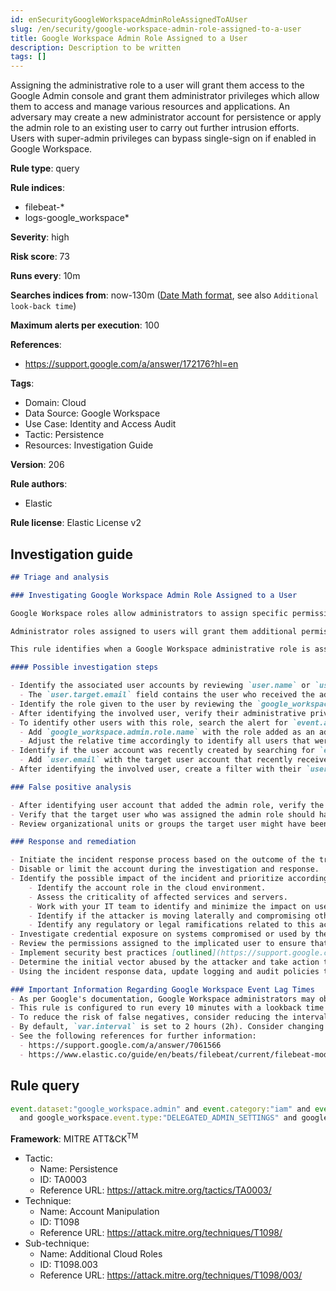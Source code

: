 ```yaml
---
id: enSecurityGoogleWorkspaceAdminRoleAssignedToAUser
slug: /en/security/google-workspace-admin-role-assigned-to-a-user
title: Google Workspace Admin Role Assigned to a User
description: Description to be written
tags: []
---
```


<div id="google-workspace-admin-role-assigned-to-a-user"></div>

Assigning the administrative role to a user will grant them access to the Google Admin console and grant them administrator privileges which allow them to access and manage various resources and applications. An adversary may create a new administrator account for persistence or apply the admin role to an existing user to carry out further intrusion efforts. Users with super-admin privileges can bypass single-sign on if enabled in Google Workspace.

**Rule type**: query

**Rule indices**: 

* filebeat-*
* logs-google_workspace*

**Severity**: high

**Risk score**: 73

**Runs every**: 10m

**Searches indices from**: now-130m ([Date Math format](((ref))/common-options.html#date-math), see also <DocLink id="enSecurityRulesUiCreate" section="set-the-rules-schedule">`Additional look-back time`</DocLink>)

**Maximum alerts per execution**: 100

**References**: 

* https://support.google.com/a/answer/172176?hl=en

**Tags**: 

* Domain: Cloud
* Data Source: Google Workspace
* Use Case: Identity and Access Audit
* Tactic: Persistence
* Resources: Investigation Guide

**Version**: 206

**Rule authors**: 

* Elastic

**Rule license**: Elastic License v2

## Investigation guide

```markdown
## Triage and analysis

### Investigating Google Workspace Admin Role Assigned to a User

Google Workspace roles allow administrators to assign specific permissions to users or groups. These assignments should follow the principle of least privilege (PoLP). Admin roles in Google Workspace grant users access to the Google Admin console, where more domain-wide settings are accessible. Google Workspace contains prebuilt administrator roles for performing business functions related to users, groups, and services. Custom administrator roles can be created when prebuilt roles are not sufficient.

Administrator roles assigned to users will grant them additional permissions and privileges within the Google Workspace domain. Administrative roles also give users access to the admin console, where domain-wide settings can be adjusted. Threat actors might rely on these new privileges to advance their intrusion efforts and laterally move throughout the organization. Users with unexpected administrative privileges may also cause operational dysfunction if unfamiliar settings are adjusted without warning.

This rule identifies when a Google Workspace administrative role is assigned to a user.

#### Possible investigation steps

- Identify the associated user accounts by reviewing `user.name` or `user.email` fields in the alert.
  - The `user.target.email` field contains the user who received the admin role.
- Identify the role given to the user by reviewing the `google_workspace.admin.role.name` field in the alert.
- After identifying the involved user, verify their administrative privileges are scoped properly.
- To identify other users with this role, search the alert for `event.action: ASSIGN_ROLE`.
  - Add `google_workspace.admin.role.name` with the role added as an additional filter.
  - Adjust the relative time accordingly to identify all users that were assigned this admin role.
- Identify if the user account was recently created by searching for `event.action: CREATE_USER`.
  - Add `user.email` with the target user account that recently received this new admin role.
- After identifying the involved user, create a filter with their `user.name` or `user.target.email`. Review the last 48 hours of their activity for anything that may indicate a compromise.

### False positive analysis

- After identifying user account that added the admin role, verify the action was intentional.
- Verify that the target user who was assigned the admin role should have administrative privileges in Google Workspace.
- Review organizational units or groups the target user might have been added to and ensure the admin role permissions align.

### Response and remediation

- Initiate the incident response process based on the outcome of the triage.
- Disable or limit the account during the investigation and response.
- Identify the possible impact of the incident and prioritize accordingly; the following actions can help you gain context:
    - Identify the account role in the cloud environment.
    - Assess the criticality of affected services and servers.
    - Work with your IT team to identify and minimize the impact on users.
    - Identify if the attacker is moving laterally and compromising other accounts, servers, or services.
    - Identify any regulatory or legal ramifications related to this activity.
- Investigate credential exposure on systems compromised or used by the attacker to ensure all compromised accounts are identified. Reset passwords or delete API keys as needed to revoke the attacker's access to the environment. Work with your IT teams to minimize the impact on business operations during these actions.
- Review the permissions assigned to the implicated user to ensure that the least privilege principle is being followed.
- Implement security best practices [outlined](https://support.google.com/a/answer/7587183) by Google.
- Determine the initial vector abused by the attacker and take action to prevent reinfection via the same vector.
- Using the incident response data, update logging and audit policies to improve the mean time to detect (MTTD) and the mean time to respond (MTTR).

### Important Information Regarding Google Workspace Event Lag Times
- As per Google's documentation, Google Workspace administrators may observe lag times ranging from minutes up to 3 days between the time of an event's occurrence and the event being visible in the Google Workspace admin/audit logs.
- This rule is configured to run every 10 minutes with a lookback time of 130 minutes.
- To reduce the risk of false negatives, consider reducing the interval that the Google Workspace (formerly G Suite) Filebeat module polls Google's reporting API for new events.
- By default, `var.interval` is set to 2 hours (2h). Consider changing this interval to a lower value, such as 10 minutes (10m).
- See the following references for further information:
  - https://support.google.com/a/answer/7061566
  - https://www.elastic.co/guide/en/beats/filebeat/current/filebeat-module-google_workspace.html
```

## Rule query

```js
event.dataset:"google_workspace.admin" and event.category:"iam" and event.action:"ASSIGN_ROLE"
  and google_workspace.event.type:"DELEGATED_ADMIN_SETTINGS" and google_workspace.admin.role.name : *_ADMIN_ROLE

```

**Framework**: MITRE ATT&CK<sup>TM</sup>

* Tactic:
    * Name: Persistence
    * ID: TA0003
    * Reference URL: https://attack.mitre.org/tactics/TA0003/
* Technique:
    * Name: Account Manipulation
    * ID: T1098
    * Reference URL: https://attack.mitre.org/techniques/T1098/
* Sub-technique:
    * Name: Additional Cloud Roles
    * ID: T1098.003
    * Reference URL: https://attack.mitre.org/techniques/T1098/003/

